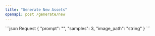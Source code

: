 ```yaml
---
title: "Generate New Assets"
openapi: post /generate/new
---
```

<RequestExample>
    ```json Request
    {
        "prompt": "",
        "samples": 3,
        "image_path": "string"
    }
    ```
</RequestExample>